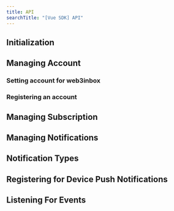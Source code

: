 ```yaml
---
title: API
searchTitle: "[Vue SDK] API"
---
```




## Initialization

<Initialization />

## Managing Account

### Setting account for web3inbox

<SettingAccount />

### Registering an account

<Registering />

## Managing Subscription

<Managing />

## Managing Notifications

<ManagingNotifications />

## Notification Types

<Types />

## Registering for Device Push Notifications

<RegisteringPush />

## Listening For Events

<Events />
